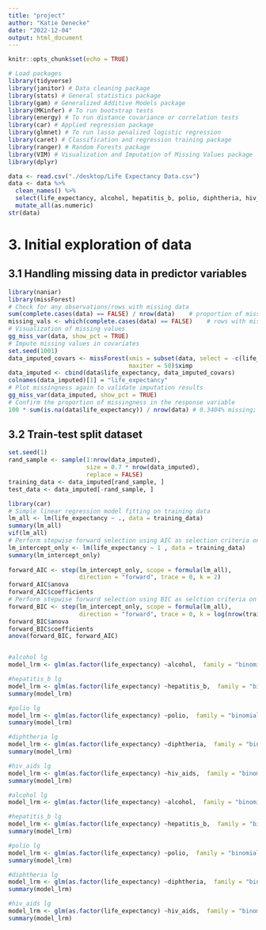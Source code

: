 ```yaml
---
title: "project"
author: "Katie Denecke"
date: "2022-12-04"
output: html_document
---
```


```r
knitr::opts_chunk$set(echo = TRUE)
```



```r
# Load packages
library(tidyverse)
library(janitor) # Data cleaning package
library(stats) # General statistics package
library(gam) # Generalized Additive Models package
library(MKinfer) # To run bootstrap tests 
library(energy) # To run distance covariance or correlation tests
library(car) # Applied regression package
library(glmnet) # To run lasso penalized logistic regression
library(caret) # Classification and regression training package
library(ranger) # Random Forests package
library(VIM) # Visualization and Imputation of Missing Values package
library(dplyr)
```


```r

data <- read.csv("./desktop/Life Expectancy Data.csv")
data <- data %>%
  clean_names() %>% 
  select(life_expectancy, alcohol, hepatitis_b, polio, diphtheria, hiv_aids) %>% 
  mutate_all(as.numeric)
str(data)
```

# 3. Initial exploration of data

## 3.1 Handling missing data in predictor variables
```r
library(naniar)
library(missForest)
# Check for any observations/rows with missing data
sum(complete.cases(data) == FALSE) / nrow(data)    # proportion of missing data
missing_vals <- which(complete.cases(data) == FALSE)    # rows with missing data
# Visualization of missing values
gg_miss_var(data, show_pct = TRUE)
# Impute missing values in covariates
set.seed(1001)
data_imputed_covars <- missForest(xmis = subset(data, select = -c(life_expectancy)),
                                  maxiter = 50)$ximp
data_imputed <- cbind(data$life_expectancy, data_imputed_covars)
colnames(data_imputed)[1] = "life_expectancy"
# Plot missingness again to validate imputation results
gg_miss_var(data_imputed, show_pct = TRUE)
# Confirm the proportion of missingness in the response variable
100 * sum(is.na(data$life_expectancy)) / nrow(data) # 0.3404% missing; value matches gg_miss_var plot
```

## 3.2 Train-test split dataset
``` r
set.seed(1)
rand_sample <- sample(1:nrow(data_imputed),
                      size = 0.7 * nrow(data_imputed),
                      replace = FALSE)
training_data <- data_imputed[rand_sample, ]
test_data <- data_imputed[-rand_sample, ]
```

```r
library(car)
# Simple linear regression model fitting on training data
lm_all <- lm(life_expectancy ~ ., data = training_data)
summary(lm_all)
vif(lm_all)
# Perform stepwise forward selection using AIC as selection criteria on training data
lm_intercept_only <- lm(life_expectancy ~ 1 , data = training_data)
summary(lm_intercept_only)
  
forward_AIC <- step(lm_intercept_only, scope = formula(lm_all),
                    direction = "forward", trace = 0, k = 2)
forward_AIC$anova
forward_AIC$coefficients
# Perform stepwise forward selection using BIC as selction criteria on training data
forward_BIC <- step(lm_intercept_only, scope = formula(lm_all),
                    direction = "forward", trace = 0, k = log(nrow(training_data)))
forward_BIC$anova
forward_BIC$coefficients
anova(forward_BIC, forward_AIC)
```


```r
```


```r
#alcohol lg
model_lrm <- glm(as.factor(life_expectancy) ~alcohol,  family = "binomial", data=training_data)  

#hepatitis_b lg
model_lrm <- glm(as.factor(life_expectancy) ~hepatitis_b,  family = "binomial", data=training_data)  
summary(model_lrm)

#polio lg 
model_lrm <- glm(as.factor(life_expectancy) ~polio,  family = "binomial", data=training_data)  
summary(model_lrm)

#diphtheria lg 
model_lrm <- glm(as.factor(life_expectancy) ~diphtheria,  family = "binomial", data=training_data)  
summary(model_lrm)

#hiv_aids lg 
model_lrm <- glm(as.factor(life_expectancy) ~hiv_aids,  family = "binomial", data=training_data)  
summary(model_lrm)
```


```r
#alcohol lg
model_lrm <- glm(as.factor(life_expectancy) ~alcohol,  family = "binomial", data=test_data)  

#hepatitis_b lg
model_lrm <- glm(as.factor(life_expectancy) ~hepatitis_b,  family = "binomial", data=test_data)  
summary(model_lrm)

#polio lg 
model_lrm <- glm(as.factor(life_expectancy) ~polio,  family = "binomial", data=test_data)  
summary(model_lrm)

#diphtheria lg 
model_lrm <- glm(as.factor(life_expectancy) ~diphtheria,  family = "binomial", data=test_data)  
summary(model_lrm)

#hiv_aids lg 
model_lrm <- glm(as.factor(life_expectancy) ~hiv_aids,  family = "binomial", data=test_data)  
summary(model_lrm)
```



